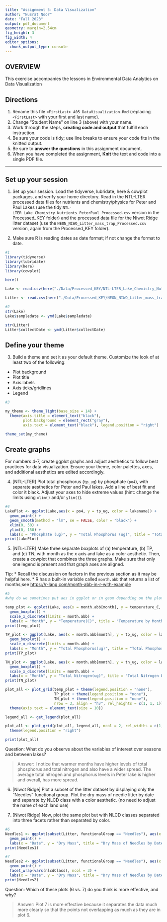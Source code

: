 ```yaml
---
title: "Assignment 5: Data Visualization"
author: "Nusrat Noor"
date: "Fall 2023"
output: pdf_document
geometry: margin=2.54cm
fig_height: 3
fig_width: 4
editor_options: 
  chunk_output_type: console
---
```


## OVERVIEW

This exercise accompanies the lessons in Environmental Data Analytics on Data Visualization 

## Directions
1.  Rename this file `<FirstLast>_A05_DataVisualization.Rmd` (replacing `<FirstLast>` with your first and last name).
2. Change "Student Name" on line 3 (above) with your name.
3. Work through the steps, **creating code and output** that fulfill each instruction.
4. Be sure your code is tidy; use line breaks to ensure your code fits in the knitted output.
5. Be sure to **answer the questions** in this assignment document.
6. When you have completed the assignment, **Knit** the text and code into a single PDF file.

---

## Set up your session 

1. Set up your session. Load the tidyverse, lubridate, here & cowplot packages, and verify your home directory. Read in the NTL-LTER processed data files for nutrients and chemistry/physics for Peter and Paul Lakes (use the tidy `NTL-LTER_Lake_Chemistry_Nutrients_PeterPaul_Processed.csv` version in the Processed_KEY folder) and the processed data file for the Niwot Ridge litter dataset (use the `NEON_NIWO_Litter_mass_trap_Processed.csv` version, again from the Processed_KEY folder). 

2. Make sure R is reading dates as date format; if not change the format to date.

```r
#1 
library(tidyverse)
library(lubridate)
library(here)
library(cowplot)

here()

Lake <- read.csv(here("./Data/Processed_KEY/NTL-LTER_Lake_Chemistry_Nutrients_PeterPaul_Processed.csv"), stringsAsFactors = TRUE)

Litter <- read.csv(here("./Data/Processed_KEY/NEON_NIWO_Litter_mass_trap_Processed.csv"), stringsAsFactors = TRUE)

#2 
str(Lake)
Lake$sampledate <- ymd(Lake$sampledate)

str(Litter)
Litter$collectDate <- ymd(Litter$collectDate)

```
## Define your theme
3. Build a theme and set it as your default theme. Customize the look of at least two of the following: 
 * Plot background
 * Plot title
 * Axis labels
 * Axis ticks/gridlines
 * Legend

```r
#3

my_theme <- theme_light(base_size = 14) + 
  theme(axis.title = element_text("black"), 
        plot.background = element_rect("gray"), 
        axis.text = element_text("black"), legend.position = "right")

theme_set(my_theme)
```

## Create graphs
For numbers 4-7, create ggplot graphs and adjust aesthetics to follow best practices for data visualization. Ensure your theme, color palettes, axes, and additional aesthetics are edited accordingly.

4. [NTL-LTER] Plot total phosphorus (`tp_ug`) by phosphate (`po4`), with separate aesthetics for Peter and Paul lakes. Add a line of best fit and color it black. Adjust your axes to hide extreme values (hint: change the limits using `xlim()` and/or `ylim()`).

```r
#4 
LakePlot <- ggplot(Lake,aes(x = po4, y = tp_ug, color = lakename)) +
  geom_point() +
  geom_smooth(method = "lm", se = FALSE, color = "black") +
  xlim(0, 50) +
  ylim(0, 150) +
  labs(x = "Phosphate (ug)", y = "Total Phosphorus (ug)", title = "Total Phosphorus by Phosphate", color = "Lake Name")
print(LakePlot)

```


5. [NTL-LTER] Make three separate boxplots of (a) temperature, (b) TP, and (c) TN, with month as the x axis and lake as a color aesthetic. Then, create a cowplot that combines the three graphs. Make sure that only one legend is present and that graph axes are aligned. 

Tip:
* Recall the discussion on factors in the previous section as it may be helpful here. 
* R has a built-in variable called `month.abb` that returns a list of months;see <https://r-lang.com/month-abb-in-r-with-example>

```r
#5 
#why do we sometimes put aes in ggplot or in geom depending on the plot type?

temp_plot <- ggplot(Lake, aes(x = month.abb[month], y = temperature_C, color = lakename)) +
  geom_boxplot() +
  scale_x_discrete(limits = month.abb) +
  labs(x = "Month", y = "Temperature(C)", title = "Temperature by Month", color = "Lake Name")
print(temp_plot)

TP_plot <- ggplot(Lake, aes(x = month.abb[month], y = tp_ug, color = lakename)) +
  geom_boxplot() +
  scale_x_discrete(limits = month.abb) +
  labs(x = "Month", y = "Total Phosphorus(ug)", title = "Total Phosphorus by Month", color = "Lake Name")
print(TP_plot)

TN_plot <- ggplot(Lake, aes(x = month.abb[month], y = tn_ug, color = lakename)) +
  geom_boxplot() +
  scale_x_discrete(limits = month.abb) +
  labs(x = "Month", y = "Total Nitrogen(ug)", title = "Total Nitrogen by Month", color = "Lake Name")
print(TN_plot)

plot_all <- plot_grid(temp_plot + theme(legend.position = "none"), 
                      TP_plot + theme(legend.position = "none"), 
                      TN_plot + theme(legend.position = "none"), 
                      nrow = 3, align = "hv", rel_heights = c(1, 1, 1)) + 
  theme(axis.text = element_text(size = 10))

legend_all <- get_legend(plot_all)

plot_all <- plot_grid(plot_all, legend_all, ncol = 2, rel_widths = c(1, 0.25)) +
  theme(legend.position = "right")

print(plot_all)

```

Question: What do you observe about the variables of interest over seasons and between lakes? 

> Answer: 
I notice that warmer months have higher levels of total phosphorus and total nitrogen and also have a wider spread. The average total nitrogen and phosphorus levels in Peter lake is higher and overall, has more spread. 

6. [Niwot Ridge] Plot a subset of the litter dataset by displaying only the "Needles" functional group. Plot the dry mass of needle litter by date and separate by NLCD class with a color aesthetic. (no need to adjust the name of each land use)

7. [Niwot Ridge] Now, plot the same plot but with NLCD classes separated into three facets rather than separated by color. 

```r
#6
Needles1 <- ggplot(subset(Litter, functionalGroup == "Needles"), aes(x = collectDate, y = dryMass, color = nlcdClass)) +
  geom_point() +
  labs(x = "Date", y = "Dry Mass", title = "Dry Mass of Needles by Date", color = "NLCD Class")
print(Needles1)

#7
Needles2 <- ggplot(subset(Litter, functionalGroup == "Needles"), aes(x = collectDate, y = dryMass)) +
  geom_point() +
  facet_wrap(vars(nlcdClass), ncol = 3) +
  labs(x = "Date", y = "Dry Mass", title = "Dry Mass of Needles by Date")
print(Needles2)

```
Question: Which of these plots (6 vs. 7) do you think is more effective, and why? 

> Answer:
Plot 7 is  more effective because it separates the data much more clearly so that the points not overlapping  as much as they are in plot 6. 